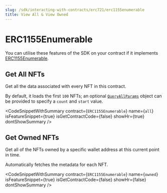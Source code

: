 ```yaml
---
slug: /sdk/interacting-with-contracts/erc721/erc1155enumerable
title: View All & View Owned
---
```



# ERC1155Enumerable

You can utilise these features of the SDK on your contract if it implements [ERC1155Enumerable](/extensions/erc-1155/erc1155enumerable).

<div className="row" style={{ marginBottom: 24 }}>
  <div className="col col--12" style={{ marginTop: 8 }}>
    <QuickstartCard
      name="Learn how to implement ERC1155Enumerable in your smart contract"
      link={"/extensions/erc-1155/erc1155enumerable"}
      image="/assets/icons/general.png"
    />
  </div>
</div>

## Get All NFTs

Get all the data associated with every NFT in this contract.

By default, it loads the first `100` NFTs; an optional [`QueryAllParams`](https://portal.thirdweb.com/typescript/sdk.queryallparams)
object can be provided to specify a `count` and `start` value.

<CodeSnippetWithSummary
  contract={`ERC1155Enumerable`}
  name={`all`}
  isFeatureSnippet={true}
  isGetContractCode={false}
  showHr={true}
  dontShowSummary
/>

## Get Owned NFTs

Get all of the NFTs owned by a specific wallet address at this current point in time.

Automatically fetches the metadata for each NFT.

<CodeSnippetWithSummary
  contract={`ERC1155Enumerable`}
  name={`owned`}
  isFeatureSnippet={true}
  isGetContractCode={false}
  showHr={false}
  dontShowSummary
/>
